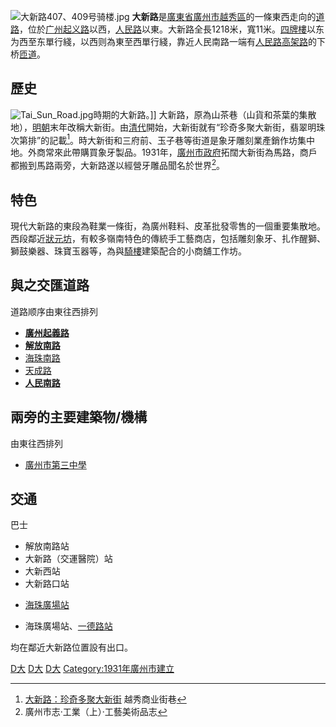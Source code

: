 {{Refimprove|time=2018-06-24T09:28:41+00:00}}
[[File:大新路407、409号骑楼.jpg|thumb]]
'''大新路'''是[[廣東省|廣東省]][[廣州市|廣州市]][[越秀區|越秀區]]的一條東西走向的[[道路|道路]]，位於[[广州起义路|广州起义路]]以西，[[人民路_(广州)|人民路]]以東。大新路全長1218米，寬11米。[[解放路_(广州市)|四牌樓]]以东为西至东單行綫，以西则為東至西單行綫，靠近人民南路一端有[[人民路高架路|人民路高架路]]的下桥[[匝道|匝道]]。

== 歷史 ==
[[File:Tai_Sun_Road.jpg|thumb]]時期的大新路。]]
大新路，原為山茶巷（山貨和茶葉的集散地），[[明朝|明朝]]末年改稱大新街。由[[清代|清代]]開始，大新街就有“珍奇多聚大新街，翡翠明珠次第排”的記載<ref>[http://www.gzzxws.gov.cn/qxws/yxws/yxzj/yx1_1_1_1/200906/t20090623_13046.htm 大新路：珍奇多聚大新街] {{Wayback|url=http://www.gzzxws.gov.cn/qxws/yxws/yxzj/yx1_1_1_1/200906/t20090623_13046.htm |date=20180624150343 }} 越秀商业街巷</ref>。時大新街和三府前、玉子巷等街道是象牙雕刻業產銷作坊集中地。外商常來此帶購買象牙製品。1931年，[[廣州市政府|廣州市政府]]拓闊大新街為馬路，商戶都搬到馬路兩旁，大新路遂以經營牙雕品聞名於世界<ref>廣州市志·工業（上）·工藝美術品志</ref>。

== 特色 ==
現代大新路的東段為鞋業一條街，為廣州鞋料、皮革批發零售的一個重要集散地。西段鄰近[[狀元坊|狀元坊]]，有較多嶺南特色的傳統手工藝商店，包括雕刻象牙、扎作醒獅、獅鼓樂器、珠寶玉器等，為與[[騎樓|騎樓]]建築配合的小商舖工作坊。

== 與之交匯道路 ==
道路顺序由東往西排列
*'''[[廣州起義路|廣州起義路]]'''
*'''[[解放路_(广州市)|解放南路]]'''
*[[海珠路_(廣州)|海珠南路]]
*[[天成路|天成路]]
*'''[[人民南路|人民南路]]'''

== 兩旁的主要建築物/機構 ==
由東往西排列
*[[廣州市第三中學|廣州市第三中學]]

== 交通 ==
巴士
*解放南路站
*大新路（交運醫院）站
*大新西站
*大新路口站

*{{廣州地鐵路線鏈接|2|SL}}[[海珠廣場站|海珠廣場站]]
*{{廣州地鐵路線鏈接|6|SL}}海珠廣場站、[[一德路站|一德路站]]
均在鄰近大新路位置設有出口。


[[Category:廣州歷史|D大]]
[[Category:广州市街道|D大]]
[[Category:越秀区|D大]]
[[Category:1931年廣州市建立|Category:1931年廣州市建立]]